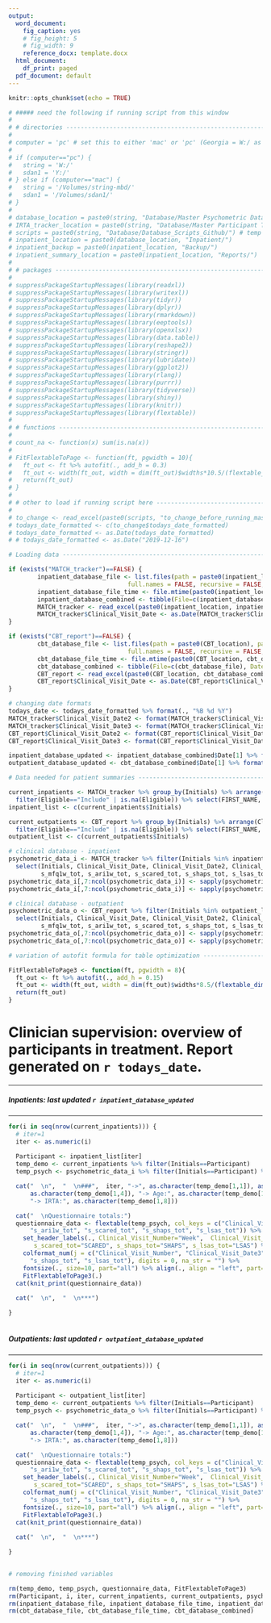 ```yaml
---
output:
  word_document:
    fig_caption: yes
    # fig_height: 5
    # fig_width: 9
    reference_docx: template.docx
  html_document:
    df_print: paged
  pdf_document: default
---
```


```r

knitr::opts_chunk$set(echo = TRUE)

```

```r

# ##### need the following if running script from this window
# 
# # directories -------------------------------------------------------------
# 
# computer = 'pc' # set this to either 'mac' or 'pc' (Georgia = W:/ as I have string mounted differently)
# 
# if (computer=="pc") {
#   string = 'W:/'
#   sdan1 = 'Y:/'
# } else if (computer=="mac") {
#   string = '/Volumes/string-mbd/'
#   sdan1 = '/Volumes/sdan1/'
# }
# 
# database_location = paste0(string, "Database/Master Psychometric Database/") # tasks database also located here
# IRTA_tracker_location = paste0(string, "Database/Master Participant Tracker/")
# scripts = paste0(string, "Database/Database_Scripts_Github/") # temp useful directory while scripts are still under development
# inpatient_location = paste0(database_location, "Inpatient/") 
# inpatient_backup = paste0(inpatient_location, "Backup/") 
# inpatient_summary_location = paste0(inpatient_location, "Reports/")
# 
# # packages ----------------------------------------------------------------
# 
# suppressPackageStartupMessages(library(readxl))
# suppressPackageStartupMessages(library(writexl))
# suppressPackageStartupMessages(library(tidyr))
# suppressPackageStartupMessages(library(dplyr))
# suppressPackageStartupMessages(library(rmarkdown))
# suppressPackageStartupMessages(library(eeptools))
# suppressPackageStartupMessages(library(openxlsx))
# suppressPackageStartupMessages(library(data.table))
# suppressPackageStartupMessages(library(reshape2))
# suppressPackageStartupMessages(library(stringr))
# suppressPackageStartupMessages(library(lubridate))
# suppressPackageStartupMessages(library(ggplot2))
# suppressPackageStartupMessages(library(rlang))
# suppressPackageStartupMessages(library(purrr))
# suppressPackageStartupMessages(library(tidyverse))
# suppressPackageStartupMessages(library(shiny))
# suppressPackageStartupMessages(library(knitr))
# suppressPackageStartupMessages(library(flextable))
# 
# # functions ---------------------------------------------------------------
# 
# count_na <- function(x) sum(is.na(x))
# 
# FitFlextableToPage <- function(ft, pgwidth = 10){
#   ft_out <- ft %>% autofit(., add_h = 0.3)
#   ft_out <- width(ft_out, width = dim(ft_out)$widths*10.5/(flextable_dim(ft_out)$widths))
#   return(ft_out)
# }
# 
# # other to load if running script here ------------------------------------
# 
# to_change <- read_excel(paste0(scripts, "to_change_before_running_master_script.xlsx"))
# todays_date_formatted <- c(to_change$todays_date_formatted)
# todays_date_formatted <- as.Date(todays_date_formatted)
# # todays_date_formatted <- as.Date("2019-12-16")

```

```r

# Loading data ------------------------------------------------------------

if (exists("MATCH_tracker")==FALSE) {
        inpatient_database_file <- list.files(path = paste0(inpatient_location), pattern = "^MASTER_DATABASE_Inpatient", all.files = FALSE,
                                 full.names = FALSE, recursive = FALSE, ignore.case = FALSE, include.dirs = FALSE, no.. = FALSE)
        inpatient_database_file_time <- file.mtime(paste0(inpatient_location, inpatient_database_file)) %>% as.Date()
        inpatient_database_combined <- tibble(File=c(inpatient_database_file), Date=c(inpatient_database_file_time)) %>% arrange(desc(Date)) %>% slice(1)
        MATCH_tracker <- read_excel(paste0(inpatient_location, inpatient_database_combined[1])) %>% mutate_all(as.character)
        MATCH_tracker$Clinical_Visit_Date <- as.Date(MATCH_tracker$Clinical_Visit_Date)
}

if (exists("CBT_report")==FALSE) {
        cbt_database_file <- list.files(path = paste0(CBT_location), pattern = "^MASTER_DATABASE_CBT", all.files = FALSE,
                                 full.names = FALSE, recursive = FALSE, ignore.case = FALSE, include.dirs = FALSE, no.. = FALSE)
        cbt_database_file_time <- file.mtime(paste0(CBT_location, cbt_database_file)) %>% as.Date()
        cbt_database_combined <- tibble(File=c(cbt_database_file), Date=c(cbt_database_file_time)) %>% arrange(desc(Date)) %>% slice(1)
        CBT_report <- read_excel(paste0(CBT_location, cbt_database_combined[1])) %>% mutate_all(as.character)
        CBT_report$Clinical_Visit_Date <- as.Date(CBT_report$Clinical_Visit_Date)
}

# changing date formats
todays_date <- todays_date_formatted %>% format(., "%B %d %Y")
MATCH_tracker$Clinical_Visit_Date2 <- format(MATCH_tracker$Clinical_Visit_Date, "%b-%d")
MATCH_tracker$Clinical_Visit_Date3 <- format(MATCH_tracker$Clinical_Visit_Date, "%B-%d-%Y")
CBT_report$Clinical_Visit_Date2 <- format(CBT_report$Clinical_Visit_Date, "%b-%d")
CBT_report$Clinical_Visit_Date3 <- format(CBT_report$Clinical_Visit_Date, "%B-%d-%Y")

inpatient_database_updated <- inpatient_database_combined$Date[1] %>% format(., "%B %d %Y")
outpatient_database_updated <- cbt_database_combined$Date[1] %>% format(., "%B %d %Y")

# Data needed for patient summaries -------------------------------------

current_inpatients <- MATCH_tracker %>% group_by(Initials) %>% arrange(Clinical_Visit_Date) %>% slice(n()) %>% ungroup() %>% 
  filter(Eligible=="Include" | is.na(Eligible)) %>% select(FIRST_NAME, LAST_NAME, Initials, SDAN, Age_at_visit, SEX, c_ksadsdx_dx_detailed, IRTA_tracker)
inpatient_list <- c(current_inpatients$Initials)

current_outpatients <- CBT_report %>% group_by(Initials) %>% arrange(Clinical_Visit_Date) %>% slice(n()) %>% ungroup() %>% 
  filter(Eligible=="Include" | is.na(Eligible)) %>% select(FIRST_NAME, LAST_NAME, Initials, SDAN, Age_at_visit, SEX, c_ksadsdx_dx_detailed, IRTA_tracker)
outpatient_list <- c(current_outpatients$Initials)

# clinical database - inpatient 
psychometric_data_i <- MATCH_tracker %>% filter(Initials %in% inpatient_list) %>% 
  select(Initials, Clinical_Visit_Date, Clinical_Visit_Date2, Clinical_Visit_Date3, Clinical_Visit_Type, Clinical_Visit_Number, 
         s_mfq1w_tot, s_ari1w_tot, s_scared_tot, s_shaps_tot, s_lsas_tot)
psychometric_data_i[,7:ncol(psychometric_data_i)] <- sapply(psychometric_data_i[,7:ncol(psychometric_data_i)], as.numeric)
psychometric_data_i[,7:ncol(psychometric_data_i)] <- sapply(psychometric_data_i[,7:ncol(psychometric_data_i)], round, 0)

# clinical database - outpatient 
psychometric_data_o <- CBT_report %>% filter(Initials %in% outpatient_list) %>% 
  select(Initials, Clinical_Visit_Date, Clinical_Visit_Date2, Clinical_Visit_Date3, Clinical_Visit_Type, Clinical_Visit_Number, 
         s_mfq1w_tot, s_ari1w_tot, s_scared_tot, s_shaps_tot, s_lsas_tot)
psychometric_data_o[,7:ncol(psychometric_data_o)] <- sapply(psychometric_data_o[,7:ncol(psychometric_data_o)], as.numeric)
psychometric_data_o[,7:ncol(psychometric_data_o)] <- sapply(psychometric_data_o[,7:ncol(psychometric_data_o)], round, 0)

# variation of autofit formula for table optimization ---------------------

FitFlextableToPage3 <- function(ft, pgwidth = 8){
  ft_out <- ft %>% autofit(., add_h = 0.15)
  ft_out <- width(ft_out, width = dim(ft_out)$widths*8.5/(flextable_dim(ft_out)$widths))
  return(ft_out)
}

```

# Clinician supervision: overview of participants in treatment. Report generated on `r todays_date`.

***

##### Inpatients: last updated `r inpatient_database_updated`

***

```r

for(i in seq(nrow(current_inpatients))) {
  # iter=1
  iter <- as.numeric(i)
  
  Participant <- inpatient_list[iter]
  temp_demo <- current_inpatients %>% filter(Initials==Participant)
  temp_psych <- psychometric_data_i %>% filter(Initials==Participant) %>% arrange(as.numeric(Clinical_Visit_Number))

  cat("  \n",  "  \n###",  iter, "->", as.character(temp_demo[1,1]), as.character(temp_demo[1,2]), "(", as.character(temp_demo[1,3]), ")", "-> SDAN:", 
      as.character(temp_demo[1,4]), "-> Age:", as.character(temp_demo[1,5]), "-> Sex:", as.character(temp_demo[1,6]), "-> Diagnosis:", as.character(temp_demo[1,7]), 
      "-> IRTA:", as.character(temp_demo[1,8]))

  cat("  \nQuestionnaire totals:")
  questionnaire_data <- flextable(temp_psych, col_keys = c("Clinical_Visit_Number", "Clinical_Visit_Date3", "s_mfq1w_tot", 
      "s_ari1w_tot", "s_scared_tot", "s_shaps_tot", "s_lsas_tot")) %>% 
    set_header_labels(., Clinical_Visit_Number="Week",  Clinical_Visit_Date3="Date", s_mfq1w_tot="MFQ", s_ari1w_tot="ARI",
       s_scared_tot="SCARED", s_shaps_tot="SHAPS", s_lsas_tot="LSAS") %>% 
    colformat_num(j = c("Clinical_Visit_Number", "Clinical_Visit_Date3", "s_mfq1w_tot", "s_ari1w_tot", "s_scared_tot",
      "s_shaps_tot", "s_lsas_tot"), digits = 0, na_str = "") %>% 
    fontsize(., size=10, part="all") %>% align(., align = "left", part="all") %>%
    FitFlextableToPage3(.)
  cat(knit_print(questionnaire_data))
  
  cat("  \n",  "  \n***")

}
  
```


##### Outpatients: last updated `r outpatient_database_updated`

***

```r

for(i in seq(nrow(current_outpatients))) {
  # iter=1
  iter <- as.numeric(i)
  
  Participant <- outpatient_list[iter]
  temp_demo <- current_outpatients %>% filter(Initials==Participant)
  temp_psych <- psychometric_data_o %>% filter(Initials==Participant) %>% arrange(as.numeric(Clinical_Visit_Number))

  cat("  \n",  "  \n###",  iter, "->", as.character(temp_demo[1,1]), as.character(temp_demo[1,2]), "(", as.character(temp_demo[1,3]), ")", "-> SDAN:", 
      as.character(temp_demo[1,4]), "-> Age:", as.character(temp_demo[1,5]), "-> Sex:", as.character(temp_demo[1,6]), "-> Diagnosis:", as.character(temp_demo[1,7]), 
      "-> IRTA:", as.character(temp_demo[1,8]))

  cat("  \nQuestionnaire totals:")
  questionnaire_data <- flextable(temp_psych, col_keys = c("Clinical_Visit_Number", "Clinical_Visit_Date3", "s_mfq1w_tot", 
      "s_ari1w_tot", "s_scared_tot", "s_shaps_tot", "s_lsas_tot")) %>% 
    set_header_labels(., Clinical_Visit_Number="Week",  Clinical_Visit_Date3="Date", s_mfq1w_tot="MFQ", s_ari1w_tot="ARI",
       s_scared_tot="SCARED", s_shaps_tot="SHAPS", s_lsas_tot="LSAS") %>% 
    colformat_num(j = c("Clinical_Visit_Number", "Clinical_Visit_Date3", "s_mfq1w_tot", "s_ari1w_tot", "s_scared_tot",
      "s_shaps_tot", "s_lsas_tot"), digits = 0, na_str = "") %>% 
    fontsize(., size=10, part="all") %>% align(., align = "left", part="all") %>%
    FitFlextableToPage3(.)
  cat(knit_print(questionnaire_data))
  
  cat("  \n",  "  \n***")

}
  
```

```r

# removing finished variables

rm(temp_demo, temp_psych, questionnaire_data, FitFlextableToPage3)
rm(Participant, i, iter, current_inpatients, current_outpatients, psychometric_data_i, psychometric_data_o, inpatient_list, outpatient_list)
rm(inpatient_database_file, inpatient_database_file_time, inpatient_database_combined)
rm(cbt_database_file, cbt_database_file_time, cbt_database_combined)

```
